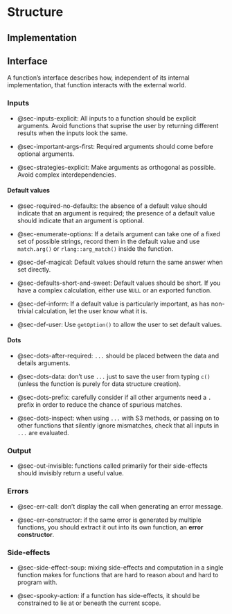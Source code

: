 # Structure

## Implementation

## Interface

A function's interface describes how, independent of its internal implementation, that function interacts with the external world.

### Inputs

-   @sec-inputs-explicit: All inputs to a function should be explicit arguments.
    Avoid functions that suprise the user by returning different results when the inputs look the same.

-   @sec-important-args-first: Required arguments should come before optional arguments.

-   @sec-strategies-explicit: Make arguments as orthogonal as possible.
    Avoid complex interdependencies.

#### Default values

-   @sec-required-no-defaults: the absence of a default value should indicate that an argument is required; the presence of a default value should indicate that an argument is optional.

-   @sec-enumerate-options: If a details argument can take one of a fixed set of possible strings, record them in the default value and use `match.arg()` or `rlang::arg_match()` inside the function.

-   @sec-def-magical: Default values should return the same answer when set directly.

-   @sec-defaults-short-and-sweet: Default values should be short.
    If you have a complex calculation, either use `NULL` or an exported function.

-   @sec-def-inform: If a default value is particularly important, as has non-trivial calculation, let the user know what it is.

-   @sec-def-user: Use `getOption()` to allow the user to set default values.

#### Dots

-   @sec-dots-after-required: `...` should be placed between the data and details arguments.

-   @sec-dots-data: don't use `...` just to save the user from typing `c()` (unless the function is purely for data structure creation).

-   @sec-dots-prefix: carefully consider if all other arguments need a `.` prefix in order to reduce the chance of spurious matches.

-   @sec-dots-inspect: when using `...` with S3 methods, or passing on to other functions that silently ignore mismatches, check that all inputs in `...` are evaluated.

### Output

-   @sec-out-invisible: functions called primarily for their side-effects should invisibly return a useful value.

### Errors

-   @sec-err-call: don't display the call when generating an error message.

-   @sec-err-constructor: if the same error is generated by multiple functions, you should extract it out into its own function, an **error constructor**.

### Side-effects

-   @sec-side-effect-soup: mixing side-effects and computation in a single function makes for functions that are hard to reason about and hard to program with.

-   @sec-spooky-action: if a function has side-effects, it should be constrained to lie at or beneath the current scope.
